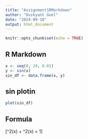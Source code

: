 ```yaml
---
title: "Assignment1RMarkdown"
author: "Dushyant Goel"
date: "2024-09-18"
output: html_document
---
```


```r
knitr::opts_chunk$set(echo = TRUE)
```

## R Markdown


```r
x <- seq(0, 20, 0.01)
y <- sin(x)
sin_df <- data.frame(x, y)
```

## sin plotin

```r
plot(sin_df)
```


## Formula

\[\sin^2(x) + \cos^2(x) = 1\]